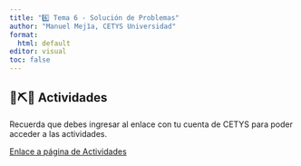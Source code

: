 ```yaml
---
title: "6️⃣ Tema 6 - Solución de Problemas"
author: "Manuel Mej1a, CETYS Universidad"
format: 
  html: default
editor: visual
toc: false
---
```


## 🔨⛏️🔩 Actividades

::: callout-note
Recuerda que debes ingresar al enlace con tu cuenta de CETYS para poder acceder a las actividades.

:::

[Enlace a página de Actividades](https://docs.google.com/document/d/1jHt15BXrDrCNf47UAmETMh_MKZTpKYp9wCRymInDwuI/edit?usp=sharing)


